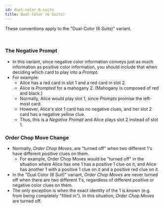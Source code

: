```yaml
---
id: dual-color-6-suits
title: Dual-Color (6 Suits)
---
```


These conventions apply to the "Dual-Color (6 Suits)" variant.

<br />

### The Negative Prompt

- In this variant, since negative color information conveys just as much information as positive color information, you should include that when deciding which card to play into a _Prompt_.
- For example:
  - Alice has a red card in slot 1 and a red card in slot 2.
  - Alice is _Prompted_ for a mahogany 2. (Mahogany is composed of red and black.)
  - Normally, Alice would play slot 1, since _Prompts_ promise the left-most card.
  - However, Alice's slot 1 card has no negative clues, and her slot 2 card has a negative yellow clue.
  - Thus, this is a _Negative Prompt_ and Alice plays slot 2 instead of slot 1.

### Order Chop Move Change

- Normally, _Order Chop Moves_, are "turned off" when two different 1's have different positive clues on them.
  - For example, Order Chop Moves would be "turned off" in the situation where Alice has one 1 has a positive 1 clue on it, and Alice has another 1 with a positive 1 clue on it and a positive red clue on it.
- In the "Dual Color (6 Suit)" variant, _Order Chop Moves_ are never turned off when there are two different 1's, regardless of different positive or negative color clues on them.
- The only exception is when the exact identity of the 1 is known (e.g. from being completely "filled in"). In this situation, _Order Chop Moves_ are turned off.
